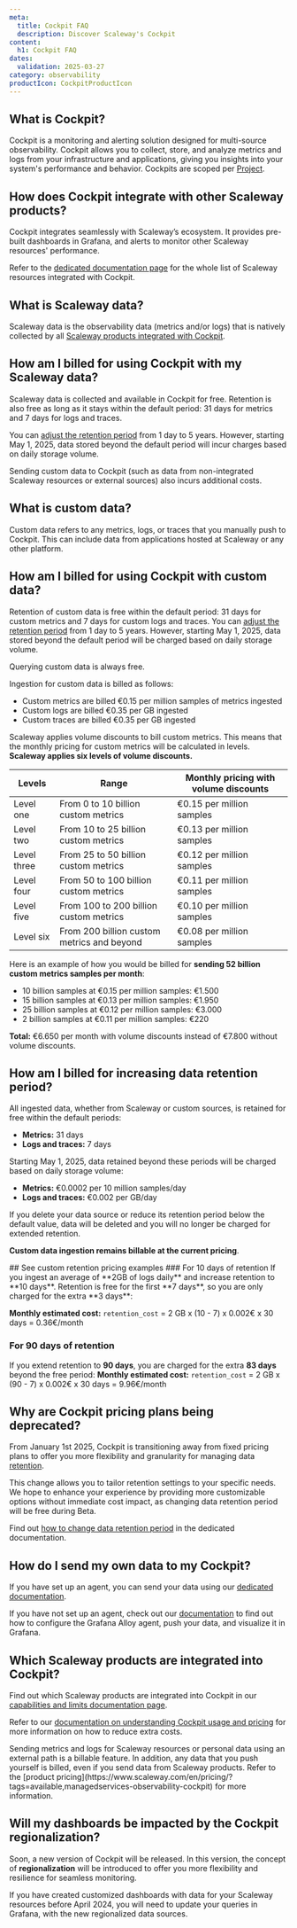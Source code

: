 ```yaml
---
meta:
  title: Cockpit FAQ
  description: Discover Scaleway's Cockpit
content:
  h1: Cockpit FAQ
dates:
  validation: 2025-03-27
category: observability
productIcon: CockpitProductIcon
---
```


<Macro id="cockpit-plan-deprecation" />

## What is Cockpit?

Cockpit is a monitoring and alerting solution designed for multi-source observability. Cockpit allows you to collect, store, and analyze metrics and logs from your infrastructure and applications, giving you insights into your system's performance and behavior.
Cockpits are scoped per [Project](/organizations-and-projects/concepts/#project).

## How does Cockpit integrate with other Scaleway products?

Cockpit integrates seamlessly with Scaleway’s ecosystem. It provides pre-built dashboards in Grafana, and alerts to monitor other Scaleway resources' performance.

Refer to the [dedicated documentation page](/cockpit/reference-content/cockpit-limitations/#product-integration-into-cockpit) for the whole list of Scaleway resources integrated with Cockpit.

## What is Scaleway data?

Scaleway data is the observability data (metrics and/or logs) that is natively collected by all [Scaleway products integrated with Cockpit](/cockpit/reference-content/cockpit-limitations/#product-integration-into-cockpit).

## How am I billed for using Cockpit with my Scaleway data?

Scaleway data is collected and available in Cockpit for free. Retention is also free as long as it stays within the default period: 31 days for metrics and 7 days for logs and traces.

You can [adjust the retention period](/cockpit/how-to/change-data-retention) from 1 day to 5 years. However, starting May 1, 2025, data stored beyond the default period will incur charges based on daily storage volume.

Sending custom data to Cockpit (such as data from non-integrated Scaleway resources or external sources) also incurs additional costs.

## What is custom data?

Custom data refers to any metrics, logs, or traces that you manually push to Cockpit. This can include data from applications hosted at Scaleway or any other platform.

## How am I billed for using Cockpit with custom data?

Retention of custom data is free within the default period: 31 days for custom metrics and 7 days for custom logs and traces. You can [adjust the retention period](/cockpit/how-to/change-data-retention) from 1 day to 5 years. However, starting May 1, 2025, data stored beyond the default period will be charged based on daily storage volume.

Querying custom data is always free.

Ingestion for custom data is billed as follows:

- Custom metrics are billed €0.15 per million samples of metrics ingested
- Custom logs are billed €0.35 per GB ingested
- Custom traces are billed €0.35 per GB ingested

Scaleway applies volume discounts to bill custom metrics. This means that the monthly pricing for custom metrics will be calculated in levels. **Scaleway applies six levels of volume discounts.**

| Levels       | Range                                        | Monthly pricing with volume discounts    |
|--------------|----------------------------------------------|------------------------------------------|
| Level one    | From 0 to 10 billion custom metrics          | €0.15 per million samples                |
| Level two    | From 10 to 25 billion custom metrics         | €0.13 per million samples                |
| Level three  | From 25 to 50 billion custom metrics         | €0.12 per million samples                |
| Level four   | From 50 to 100 billion custom metrics        | €0.11 per million samples                |
| Level five   | From 100 to 200 billion custom metrics       | €0.10 per million samples                |
| Level six    | From 200 billion custom metrics and beyond   | €0.08 per million samples                |


Here is an example of how you would be billed for **sending 52 billion custom metrics samples per month**:

- 10 billion samples at €0.15 per million samples: €1.500
- 15 billion samples at €0.13 per million samples: €1.950
- 25 billion samples at €0.12 per million samples: €3.000
- 2 billion samples at €0.11 per million samples: €220

**Total:** €6.650 per month with volume discounts instead of €7.800 without volume discounts.

## How am I billed for increasing data retention period?

All ingested data, whether from Scaleway or custom sources, is retained for free within the default periods:
- **Metrics:** 31 days
- **Logs and traces:** 7 days

Starting May 1, 2025, data retained beyond these periods will be charged based on daily storage volume:

- **Metrics:** €0.0002 per 10 million samples/day
- **Logs and traces:** €0.002 per GB/day

If you delete your data source or reduce its retention period below the default value, data will be deleted and you will no longer be charged for extended retention.

**Custom data ingestion remains billable at the current pricing**.

<Concept>
  ## See custom retention pricing examples
  ### For 10 days of retention
  If you ingest an average of **2GB of logs daily** and increase retention to **10 days**. Retention is free for the first **7 days**, so you are only charged for the extra **3 days**:

  **Monthly estimated cost:**
    `retention_cost` = 2 GB x (10 - 7) x 0.002€ x 30 days = 0.36€/month

  ### For 90 days of retention
  If you extend retention to **90 days**, you are charged for the extra **83 days** beyond the free period:
  **Monthly estimated cost:**
   `retention_cost` = 2 GB x (90 - 7) x 0.002€ x 30 days = 9.96€/month
</Concept>

## Why are Cockpit pricing plans being deprecated?

From January 1st 2025, Cockpit is transitioning away from fixed pricing plans to offer you more flexibility and granularity for managing data [retention](/cockpit/concepts/#retention).

This change allows you to tailor retention settings to your specific needs. We hope to enhance your experience by providing more customizable options without immediate cost impact, as changing data retention period will be free during Beta.

Find out [how to change data retention period](/cockpit/how-to/change-data-retention/) in the dedicated documentation.

## How do I send my own data to my Cockpit?

If you have set up an agent, you can send your data using our [dedicated documentation](/cockpit/how-to/send-metrics-logs-to-cockpit/).


If you have not set up an agent, check out our [documentation](/cockpit/how-to/send-metrics-with-grafana-alloy/) to find out how to
configure the Grafana Alloy agent, push your data, and visualize it in Grafana.

## Which Scaleway products are integrated into Cockpit?

Find out which Scaleway products are integrated into Cockpit in our [capabilities and limits documentation page](/cockpit/reference-content/cockpit-limitations/#product-integration-into-cockpit).

Refer to our [documentation on understanding Cockpit usage and pricing](/cockpit/reference-content/understanding-cockpit-usage/) for more information on how to reduce extra costs.

<Message type="important">
 Sending metrics and logs for Scaleway resources or personal data using an external path is a billable feature. In addition, any data that you push yourself is billed, even if you send data from Scaleway products. Refer to the [product pricing](https://www.scaleway.com/en/pricing/?tags=available,managedservices-observability-cockpit) for more information.
</Message>

## Will my dashboards be impacted by the Cockpit regionalization?

Soon, a new version of Cockpit will be released. In this version, the concept of **regionalization** will be introduced to offer you more flexibility and resilience for seamless monitoring.

If you have created customized dashboards with data for your Scaleway resources before April 2024, you will need to update your queries in Grafana, with the new regionalized data sources.
